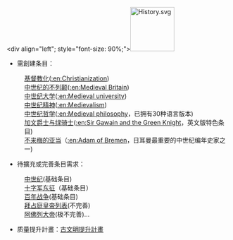 <div align="left"; style="font-size: 90%;">[[File:History.svg|100px]]
*需創建条目：
:[[基督教化|基督教化]]([[:en:Christianization|:en:Christianization]])
:[[中世纪的不列颠|中世纪的不列颠]]([[:en:Medieval_Britain|:en:Medieval Britain]])
:[[中世纪大学|中世纪大学]]([[:en:Medieval_university|:en:Medieval university]])
:[[中世纪精神|中世纪精神]]([[:en:Medievalism|:en:Medievalism]])
:[[中世纪哲学|中世纪哲学]]([[:en:Medieval_philosophy|:en:Medieval philosophy]]，已拥有30种语言版本)
:[[加文爵士与绿骑士|加文爵士与绿骑士]]([[:en:Sir_Gawain_and_the_Green_Knight|:en:Sir Gawain and the Green Knight]]，英文版特色条目)
:[[不来梅的亚当|不来梅的亚当]]（[[:en:Adam_of_Bremen|:en:Adam of Bremen]]，日耳曼最重要的中世纪编年史家之一)
*待擴充或完善条目需求：
:[[中世纪|中世纪]](基础条目)
:[[十字军东征|十字军东征]]（基础条目）
:[[百年战争|百年战争]](基础条目)
:[[拜占庭皇帝列表|拜占庭皇帝列表]](不完善)
:[[阿佛列大帝|阿佛列大帝]](极不完善)...
*质量提升計畫：[[Wikipedia:條目質量提升計劃/古文明提升計畫|古文明提升計畫]]
</div>